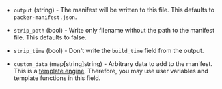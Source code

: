 <!-- Code generated from the comments of the Config struct in post-processor/manifest/post-processor.go; DO NOT EDIT MANUALLY -->

- `output` (string) - The manifest will be written to this file. This defaults to
  `packer-manifest.json`.

- `strip_path` (bool) - Write only filename without the path to the manifest file. This defaults
  to false.

- `strip_time` (bool) - Don't write the `build_time` field from the output.

- `custom_data` (map[string]string) - Arbitrary data to add to the manifest. This is a [template
  engine](/packer/docs/templates/legacy_json_templates/engine). Therefore, you
  may use user variables and template functions in this field.

<!-- End of code generated from the comments of the Config struct in post-processor/manifest/post-processor.go; -->
